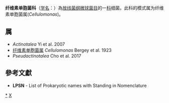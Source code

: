 {{Automatic taxobox
| taxon = Cellulomonadaceae 
| authority = Stackebrandt and Prauser 1991
| type genus = 纤维素单胞菌属<br>''Cellulomonas''
| type genus authority = Bergey et al. 1923 
| synonyms = ''Actinotaleaceae'' <small>Salam et al. 2020</small>
}}
'''纤维素单胞菌科'''（[[学名|学名]]：{{lang|la|''Cellulomonadaceae''}}）為[[放线菌纲|放线菌纲]][[微球菌目|微球菌目]]的一[[科|科]]细菌。此科的模式属为纤维素单胞菌属(''Cellulomonas'')。

==属==
* ''Actinotalea'' Yi et al. 2007
* [[纤维素单胞菌属|纤维素单胞菌属]] ''Cellulomonas'' Bergey et al. 1923
* ''Pseudactinotalea'' Cho et al. 2017

==參考文獻==
{{reflist}}
* '''LPSN''' - List of Prokaryotic names with Standing in Nomenclature

{{taxonbar}}

[[Category:_纤维素单胞菌科|*]]
[[Category:1991年描述的分类群|X]]